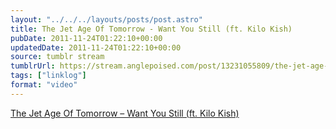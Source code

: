 ```yaml
---
layout: "../../../layouts/posts/post.astro"
title: The Jet Age Of Tomorrow - Want You Still (ft. Kilo Kish)
pubDate: 2011-11-24T01:22:10+00:00
updatedDate: 2011-11-24T01:22:10+00:00
source: tumblr stream
tumblrUrl: https://stream.anglepoised.com/post/13231055809/the-jet-age-of-tomorrow-want-you-still-ft-kilo
tags: ["linklog"]
format: "video"
---
```



<YouTube id="https://www.youtube.com/watch?v=yLjH68u9ps4" />

[The Jet Age Of Tomorrow &#8211; Want You Still (ft. Kilo Kish)][1]

[1]: https://www.youtube.com/watch?v=yLjH68u9ps4
